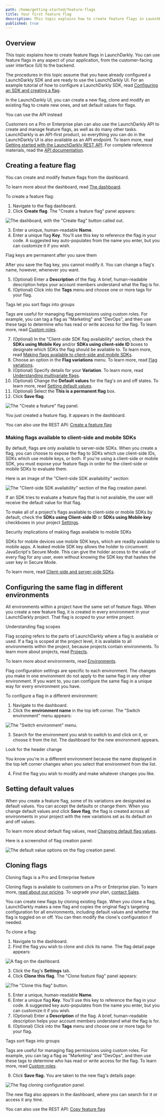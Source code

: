 ```yaml
---
path: /home/getting-started/feature-flags
title: Your first feature flag
description: This topic explains how to create feature flags in LaunchDarkly.
published: true
---
```


## Overview

This topic explains how to create feature flags in LaunchDarkly. You can use feature flags in any aspect of your application, from the customer-facing user interface (UI) to the backend.

The procedures in this topic assume that you have already configured a LaunchDarkly SDK and are ready to use the LaunchDarkly UI. For an example tutorial of how to configure a LaunchDarkly SDK, read [Configuring an SDK and creating a flag](/guides/tutorials/sdk-flag).

In the LaunchDarkly UI, you can create a new flag, clone and modify an existing flag to create new ones, and set default values for flags.

<Callout intent="info">
<CalloutTitle>You can use the API instead</CalloutTitle>
<CalloutDescription>

Customers on a Pro or Enterprise plan can also use the LaunchDarkly API to create and manage feature flags, as well as do many other tasks. LaunchDarkly is an API-first product, so everything you can do in the LaunchDarkly UI is also available as an API endpoint. To learn more, read [Getting started with the LaunchDarkly REST API](/guides/tutorials/rest-api). For complete reference materials, read the [API documentation](https://apidocs.launchdarkly.com/).

</CalloutDescription>
</Callout>

## Creating a feature flag

You can create and modify feature flags from the dashboard.

To learn more about the dashboard, read [The dashboard](/home/organize/dashboard).

To create a feature flag:

1. Navigate to the flag dashboard.
2. Click **Create flag**. The "Create a feature flag" panel appears:

![The dashboard, with the "Create flag" button called out.](flag-new-callout.png)

3. Enter a unique, human-readable **Name**.
4. Enter a unique flag **Key**. You'll use this key to reference the flag in your code. A suggested key auto-populates from the name you enter, but you can customize it if you wish.

<Callout intent="alert">
<CalloutTitle>Flag keys are permanent after you save them</CalloutTitle>
<CalloutDescription>

After you save the flag key, you cannot modify it. You can change a flag's name, however, whenever you want.

</CalloutDescription>
</Callout>

5. (Optional) Enter a **Description** of the flag. A brief, human-readable description helps your account members understand what the flag is for.
6. (Optional) Click into the **Tags** menu and choose one or more tags for your flag.

<Callout intent="info">
<CalloutTitle>Tags let you sort flags into groups</CalloutTitle>
<CalloutDescription>

Tags are useful for managing flag permissions using custom roles. For example, you can tag a flag as "Marketing" and "DevOps", and then use these tags to determine who has read or write access for the flag. To learn more, read [Custom roles](/home/members/custom-roles).

</CalloutDescription>
</Callout>

7. (Optional) In the "Client-side SDK flag availability" section, check the **SDKs using Mobile Key** and/or **SDKs using client-side ID** boxes to designate which SDKs the flag should be available to. To learn more, read [Making flags available to client-side and mobile SDKs](#making-flags-available-to-client-side-and-mobile-sdks).
8. Choose an option in the **Flag variations** menu. To learn more, read [Flag variations](/home/flags/variations).
9. (Optional) Specify details for your **Variation**. To learn more, read [Understanding multivariate flags](/home/flags/variations/#understanding-multivariate-flags).
10. (Optional) Change the **Default values** for the flag's on and off states. To learn more, read [Setting default values](#setting-default-values).
11. (Optional) Select the **This is a permanent flag** box.
12. Click **Save flag**.

![The "Create a feature" flag panel.](flag-create.png)

You just created a feature flag. It appears in the dashboard.

<LearnMore>

You can also use the REST API: [Create a feature flag](https://apidocs.launchdarkly.com/tag/Feature-flags#operation/postFeatureFlag)

</LearnMore>

### Making flags available to client-side and mobile SDKs

By default, flags are only available to server-side SDKs. When you create a flag, you can choose to expose the flag to SDKs which use client-side IDs, SDKs which use mobile keys, or both. If you're using a client-side or mobile SDK, you must expose your feature flags in order for the client-side or mobile SDKs to evaluate them.

Here is an image of the "Client-side SDK availability" section:

![The "Client-side SDK availability" section of the flag creation panel.](flag-create-sdk.png)

If an SDK tries to evaluate a feature flag that is not available, the user will receive the default value for that flag.

To make all of a project's flags available to client-side or mobile SDKs by default, check the **SDKs using Client-side ID** or **SDKs using Mobile key** checkboxes in your project [Settings](https://app.launchdarkly.com/settings/projects).

<Callout intent="alert">
<CalloutTitle>Security implications of making flags available to mobile SDKs</CalloutTitle>
<CalloutDescription>

SDKs for mobile devices use mobile SDK keys, which are readily available to mobile apps. A leaked mobile SDK key allows the holder to circumvent JavaScript's Secure Mode. This can give the holder access to the value of every flag for any user, even without knowing the SDK key that hashes the user key in Secure Mode.

</CalloutDescription>
</Callout>

To learn more, read [Client-side and server-side SDKs](/sdk/concepts/client-side-server-side).

## Configuring the same flag in different environments

All environments within a project have the same set of feature flags. When you create a new feature flag, it is created in every environment in your LaunchDarkly project. That flag is *scoped* to your entire project.

<Callout intent="info">
<CalloutTitle>Understanding flag scopes</CalloutTitle>
<CalloutDescription>

Flag scoping refers to the parts of LaunchDarkly where a flag is available or used. If a flag is scoped at the project level, it is available to all environments within the project, because projects contain environments. To learn more about projects, read [Projects](/home/organize/projects).

To learn more about environments, read [Environments](/home/organize/environments).

</CalloutDescription>
</Callout>

Flag configuration settings are specific to each environment. The changes you make in one environment do not apply to the same flag in any other environment. If you want to, you can configure the same flag in a unique way for every environment you have.

To configure a flag in a different environment:

1. Navigate to the dashboard.
2. Click the **environment name** in the top left corner. The "Switch environment" menu appears:

![The "Switch environment" menu.](env-switcher.png)

3. Search for the environment you wish to switch to and click on it, or choose it from the list. The dashboard for the new environment appears.

<Callout intent="info">
<CalloutTitle>Look for the header change</CalloutTitle>
<CalloutDescription>

You know you're in a different environment because the name displayed in the top left corner changes when you select that environment from the list.

</CalloutDescription>
</Callout>

4. Find the flag you wish to modify and make whatever changes you like.

## Setting default values

When you create a feature flag, some of its variations are designated as default values. You can accept the defaults or change them. When you change default values and click **Save flag**, the flag is created across all environments in your project with the new variations set as its default on and off values.

To learn more about default flag values, read [Changing default flag values](/home/flags/variations#changing-default-flag-values).

Here is a screenshot of flag creation panel:

![The default value options on the flag creation panel.](flag-create-default-variations.png)

## Cloning flags

<Callout intent="primary">
<CalloutTitle>Cloning flags is a Pro and Enterprise feature</CalloutTitle>
<CalloutDescription>

Cloning flags is available to customers on a Pro or Enterprise plan. To learn more, [read about our pricing](https://launchdarkly.com/pricing/). To upgrade your plan, [contact Sales](https://launchdarkly.com/contact-sales/).

</CalloutDescription>
</Callout>

You can create new flags by cloning existing flags. When you clone a flag, LaunchDarkly makes a new flag and copies the original flag's targeting configuration for all environments, including default values and whether the flag is toggled on or off. You can then modify the clone's configuration if needed.

To clone a flag:

1. Navigate to the dashboard.
2. Find the flag you wish to clone and click its name. The flag detail page appears:

![A flag on the dashboard.](dashboard-flag.png)

3. Click the flag's **Settings** tab.
4. Click **Clone this flag**. The "Clone feature flag" panel appears:

![The "Clone this flag" button.](flag-clone.png)

5. Enter a unique, human-readable **Name**.
6. Enter a unique flag **Key**. You'll use this key to reference the flag in your code. A suggested key auto-populates from the name you enter, but you can customize it if you wish.
7. (Optional) Enter a **Description** of the flag. A brief, human-readable description helps your account members understand what the flag is for.
8. (Optional) Click into the **Tags** menu and choose one or more tags for your flag.

<Callout intent="info">
<CalloutTitle>Tags sort flags into groups</CalloutTitle>
<CalloutDescription>

Tags are useful for managing flag permissions using custom roles. For example, you can tag a flag as "Marketing" and "DevOps", and then use these tags to determine who has read or write access for the flag. To learn more, read [Custom roles](/home/members/custom-roles).

</CalloutDescription>
</Callout>

9. Click **Save flag.** You are taken to the new flag's details page:

![The flag cloning configuration panel.](flag-clone-details.png)

The new flag also appears in the dashboard, where you can search for it or access it any time.

<LearnMore>

You can also use the REST API: [Copy feature flag](https://apidocs.launchdarkly.com/tag/Feature-flags#operation/copyFeatureFlag)

</LearnMore>
